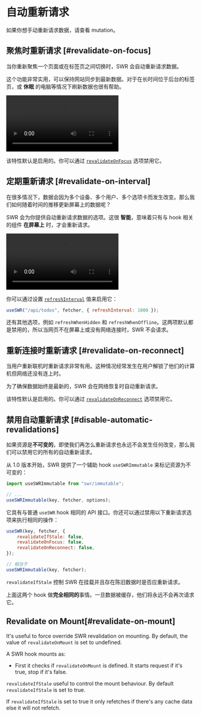 
# 自动重新请求

<Callout>
    如果你想手动重新请求数据，请查看 <Link href="/docs/mutation">mutation</Link>。
</Callout>

## 聚焦时重新请求 [#revalidate-on-focus]

当你重新聚焦一个页面或在标签页之间切换时，SWR 会自动重新请求数据。

这个功能非常实用，可以保持网站同步到最新数据。对于在长时间位于后台的标签页，或 **休眠** 的电脑等情况下刷新数据也很有帮助。

<Bleed>
    <Video
        src="https://raw.githubusercontent.com/vercel/swr-site/master/.github/videos/focus-revalidate.mp4"
        caption="视频：使用聚焦时重新验证在页面间自动同步登陆状态。"
        ratio={307 / 768}
        className="mx-8 2xl:mx-24"
    />
</Bleed>

该特性默认是启用的。你可以通过 [`revalidateOnFocus`](/docs/api) 选项禁用它。

## 定期重新请求 [#revalidate-on-interval]

在很多情况下，数据会因为多个设备、多个用户、多个选项卡而发生改变。那么我们如何随着时间的推移更新屏幕上的数据呢？

SWR 会为你提供自动重新请求数据的选项。这很 **智能**，意味着只有与 hook 相关的组件 **在屏幕上** 时，才会重新请求。

<Bleed>
    <Video
        src="https://raw.githubusercontent.com/vercel/swr-site/master/.github/videos/refetch-interval.mp4"
        caption="视频：当用户进行更改时，两个会话最终将呈现相同的数据。"
        ratio={307 / 768}
        className="mx-8 2xl:mx-24"
    />
</Bleed>

你可以通过设置 [`refreshInterval`](/docs/api) 值来启用它：

```js
useSWR("/api/todos", fetcher, { refreshInterval: 1000 });
```

还有其他选项，例如 `refreshWhenHidden` 和 `refreshWhenOffline`。这两项默认都是禁用的，所以当网页不在屏幕上或没有网络连接时，SWR 不会请求。

## 重新连接时重新请求 [#revalidate-on-reconnect]

当用户重新联机时重新请求非常有用。这种情况经常发生在用户解锁了他们的计算机但网络还没有连上时。

为了确保数据始终是最新的，SWR 会在网络恢复时自动重新请求。

该特性默认是启用的。你可以通过 [`revalidateOnReconnect`](/docs/api) 选项禁用它。

## 禁用自动重新请求 [#disable-automatic-revalidations]

如果资源是**不可变的**，即使我们再怎么重新请求也永远不会发生任何改变，那么我们可以禁用它的所有的自动重新请求。

从 1.0 版本开始，SWR 提供了一个辅助 hook `useSWRImmutable` 来标记资源为不可变的：

```js
import useSWRImmutable from "swr/immutable";

// ...
useSWRImmutable(key, fetcher, options);
```

它具有与普通 `useSWR` hook 相同的 API 接口。你还可以通过禁用以下重新请求​​选项来执行相同的操作：

```js
useSWR(key, fetcher, {
    revalidateIfStale: false,
    revalidateOnFocus: false,
    revalidateOnReconnect: false,
});

// 相当于
useSWRImmutable(key, fetcher);
```

`revalidateIfStale` 控制 SWR 在挂载并且存在陈旧数据时是否应重新请求。

上面这两个 hook 做**完全相同的**事情。一旦数据被缓存，他们将永远不会再次请求它。

## Revalidate on Mount[#revalidate-on-mount]

It's useful to force override SWR revalidation on mounting. By default, the value of `revalidateOnMount` is set to undefined.

A SWR hook mounts as:

-   First it checks if `revalidateOnMount` is defined. It starts request if it's true, stop if it's false.

`revalidateIfStale` useful to control the mount behaviour. By default `revalidateIfStale` is set to true.

If `revalidateIfStale` is set to true it only refetches if there's any cache data else it will not refetch.
